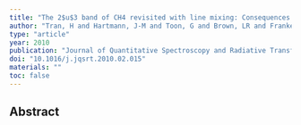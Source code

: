 ```yaml
---
title: "The 2$u$3 band of CH4 revisited with line mixing: Consequences for spectroscopy and atmospheric retrievals at 1.67 $mu$m"
author: "Tran, H and Hartmann, J-M and Toon, G and Brown, LR and Frankenberg, C and Warneke, T and Spietz, P and Hase, F"
type: "article"
year: 2010
publication: "Journal of Quantitative Spectroscopy and Radiative Transfer"
doi: "10.1016/j.jqsrt.2010.02.015"
materials: ""
toc: false
---
```


## Abstract

